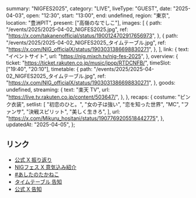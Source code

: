   summary: "NIGFES2025",
  category: "LIVE",
  liveType: "GUEST",
  date: "2025-04-03",
  open: "12:30",
  start: "13:00",
  end: undefined,
  region: "東京",
  location: "豊洲PIT",
  present: ["高嶺のなでしこ"],
  images: [
    {
      path: "/events/2025/2025-04-02_NIGFES2025.jpg",
      ref: "https://x.com/takanenofficial/status/1900124702917656973",
    },
    {
      path: "/events/2025/2025-04-02_NIGFES2025_タイムテーブル.jpg",
      ref: "https://x.com/NIG_officialX/status/1903031386698830271",
    },
  ],
  link: {
    text: "イベントサイト",
    url: "https://nig.mixch.tv/nig-fes-2025",
  },
  overview: {
    ticket: "https://ticket.rakuten.co.jp/music/jpop/RTDCNFB/",
    timeSlot: ["19:40", "20:10"],
    timetable: {
      path: "/events/2025/2025-04-02_NIGFES2025_タイムテーブル.jpg",
      ref: "https://x.com/NIG_officialX/status/1903031386698830271",
    },
    goods: undefined,
    streaming: {
      text: "楽天 TV",
      url: "https://live.tv.rakuten.co.jp/content/503647/",
    },
  },
  recaps: {
    costume: "ピンク衣装",
    setlist: [
      "初恋のひと。",
      "女の子は強い",
      "恋を知った世界",
      "MC",
      "ファンサ",
      "決戦スピリット",
      "美しく生きろ",
    ],
    url: "https://x.com/Mikuru_hositani/status/1907769205518442775",
  },
  updatedAt: "2025-04-05",
};

## リンク

- [公式 X 振り返り](https://x.com/takanenofficial/status/1907798934757716133)
- [NIGフェス X 意気込み紹介](https://x.com/NIG_officialX/status/1907744555203731688)
- [#あしたのたかねこ](https://x.com/takanenofficial/status/1907429085858701346)
- [タイムテーブル 告知](https://x.com/NIG_officialX/status/1903031386698830271)
- [公式 X 告知](https://x.com/takanenofficial/status/1900124702917656973)
